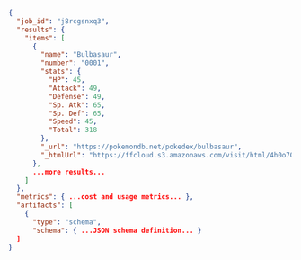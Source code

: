 ```json
{
  "job_id": "j8rcgsnxq3",
  "results": {
    "items": [
      {
        "name": "Bulbasaur",
        "number": "0001",
        "stats": {
          "HP": 45,
          "Attack": 49,
          "Defense": 49,
          "Sp. Atk": 65,
          "Sp. Def": 65,
          "Speed": 45,
          "Total": 318
        },
        "_url": "https://pokemondb.net/pokedex/bulbasaur",
        "_htmlUrl": "https://ffcloud.s3.amazonaws.com/visit/html/4h0o70v9fh.html"
      },
      ...more results...
    ]
  },
  "metrics": { ...cost and usage metrics... },
  "artifacts": [
    {
      "type": "schema",
      "schema": { ...JSON schema definition... }
  ]
}

```
